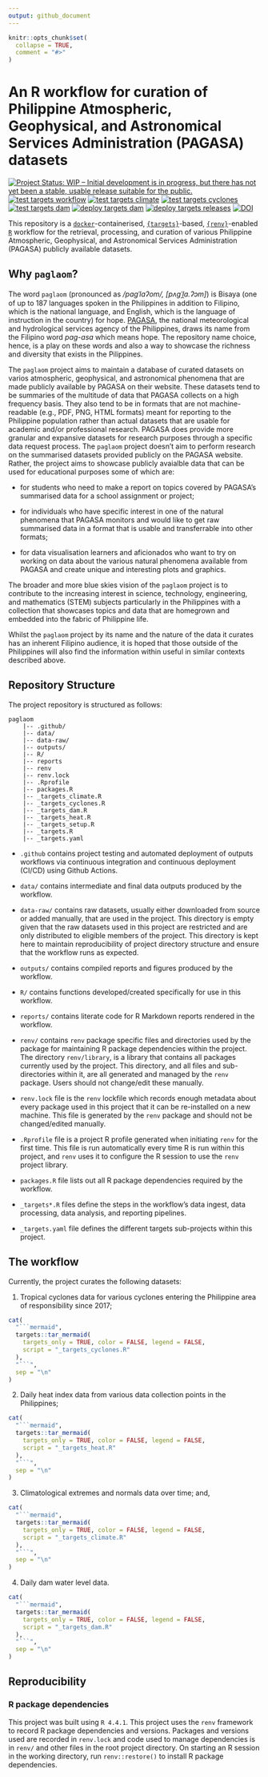 ```yaml
---
output: github_document
---
```


<!-- README.md is generated from README.Rmd. Please edit that file -->

```r
knitr::opts_chunk$set(
  collapse = TRUE,
  comment = "#>"
)
```

# An R workflow for curation of Philippine Atmospheric, Geophysical, and Astronomical Services Administration (PAGASA) datasets

<!-- badges: start -->
[![Project Status: WIP – Initial development is in progress, but there has not yet been a stable, usable release suitable for the public.](https://www.repostatus.org/badges/latest/wip.svg)](https://www.repostatus.org/#wip)
[![test targets workflow](https://github.com/panukatan/pagasa_db/actions/workflows/test-targets-workflow.yml/badge.svg)](https://github.com/panukatan/pagasa_db/actions/workflows/test-targets-workflow.yml)
[![test targets climate](https://github.com/panukatan/paglaom/actions/workflows/test-targets-climate.yml/badge.svg)](https://github.com/panukatan/paglaom/actions/workflows/test-targets-climate.yml)
[![test targets cyclones](https://github.com/panukatan/paglaom/actions/workflows/test-targets-cyclones.yml/badge.svg)](https://github.com/panukatan/paglaom/actions/workflows/test-targets-cyclones.yml)
[![test targets dam](https://github.com/panukatan/paglaom/actions/workflows/test-targets-dam.yml/badge.svg)](https://github.com/panukatan/paglaom/actions/workflows/test-targets-dam.yml)
[![deploy targets dam](https://github.com/panukatan/paglaom/actions/workflows/deploy-targets-dam.yml/badge.svg)](https://github.com/panukatan/paglaom/actions/workflows/deploy-targets-dam.yml)
[![deploy targets releases](https://github.com/panukatan/paglaom/actions/workflows/deploy-targets-releases.yml/badge.svg)](https://github.com/panukatan/paglaom/actions/workflows/deploy-targets-releases.yml)
[![DOI](https://zenodo.org/badge/782627894.svg)](https://zenodo.org/doi/10.5281/zenodo.10934146)
<!-- badges: end -->

This repository is a [`docker`](https://www.docker.com/get-started)-containerised, [`{targets}`](https://docs.ropensci.org/targets/)-based, [`{renv}`](https://rstudio.github.io/renv/articles/renv.html)-enabled [`R`](https://cran.r-project.org/) workflow for the retrieval, processing, and curation of various Philippine Atmospheric, Geophysical, and Astronomical Services Administration (PAGASA) publicly available datasets.

## Why `paglaom`?

The word `paglaom` (pronounced as */paɡˈlaʔom/, [pʌɡˈl̪a.ʔɔm]*) is Bisaya (one of up to 187 languages spoken in the Philippines in addition to Filipino, which is the national language, and English, which is the language of instruction in the country) for hope. [PAGASA](https://pagasa.dost.gov.ph), the national meteorological and hydrological services agency of the Philippines, draws its name from the Filipino word *pag-asa* which means hope. The repository name choice, hence, is a play on these words and also a way to showcase the richness and diversity that exists in the Pilippines.

The `paglaom` project aims to maintain a database of curated datasets on varios atmospheric, geophysical, and astronomical phenomena that are made publicly available by PAGASA on their website. These datasets tend to be summaries of the multitude of data that PAGASA collects on a high frequency basis. They also tend to be in formats that are not machine-readable (e.g., PDF, PNG, HTML formats) meant for reporting to the Philippine population rather than actual datasets that are usable for academic and/or professional research. PAGASA does provide more granular and expansive datasets for research purposes through a specific data request process. The `paglaom` project doesn't aim to perform research on the summarised datasets provided publicly on the PAGASA website. Rather, the project aims to showcase publicly avaialble data that can be used for educational purposes some of which are:

* for students who need to make a report on topics covered by PAGASA's summarised data for a school assignment or project;

* for individuals who have specific interest in one of the natural phenomena that PAGASA monitors and would like to get raw summarised data in a format that is usable and transferrable into other formats;

* for data visualisation learners and aficionados who want to try on working on data about the various natural phenomena available from PAGASA and create unique and interesting plots and graphics.

The broader and more blue skies vision of the `paglaom` project is to contribute to the increasing interest in science, technology, engineering, and mathematics (STEM) subjects particularly in the Philippines with a collection that showcases topics and data that are homegrown and embedded into the fabric of Philippine life.

Whilst the `paglaom` project by its name and the nature of the data it curates has an inherent Filipino audience, it is hoped that those outside of the Philippines will also find the information within useful in similar contexts described above.

## Repository Structure

The project repository is structured as follows:

```
paglaom
    |-- .github/
    |-- data/
    |-- data-raw/
    |-- outputs/
    |-- R/
    |-- reports
    |-- renv
    |-- renv.lock
    |-- .Rprofile
    |-- packages.R
    |-- _targets_climate.R
    |-- _targets_cyclones.R
    |-- _targets_dam.R
    |-- _targets_heat.R
    |-- _targets_setup.R
    |-- _targets.R
    |-- _targets.yaml
```

* `.github` contains project testing and automated deployment of outputs workflows via continuous integration and continuous deployment (CI/CD) using Github Actions.

* `data/` contains intermediate and final data outputs produced by the workflow.

* `data-raw/` contains raw datasets, usually either downloaded from source or added manually, that are used in the project. This directory is empty given that the raw datasets used in this project are restricted and are only distributed to eligible members of the project. This directory is kept here to maintain reproducibility of project directory structure and ensure that the workflow runs as expected.

* `outputs/` contains compiled reports and figures produced by the workflow.

* `R/` contains functions developed/created specifically for use in this workflow.

* `reports/` contains literate code for R Markdown reports rendered in the workflow.

* `renv/` contains `renv` package specific files and directories used by the package for maintaining R package dependencies within the project. The directory `renv/library`, is a library that contains all packages currently used by the project. This directory, and all files and sub-directories within it, are all generated and managed by the `renv` package. Users should not change/edit these manually.

* `renv.lock` file is the `renv` lockfile which records enough metadata about every package used in this project that it can be re-installed on a new machine. This file is generated by the `renv` package and should not be changed/edited manually.

* `.Rprofile` file is a project R profile generated when initiating `renv` for the first time. This file is run automatically every time R is run within this project, and `renv` uses it to configure the R session to use the `renv` project library.

* `packages.R` file lists out all R package dependencies required by the workflow.

* `_targets*.R` files define the steps in the workflow's data ingest, data processing, data analysis, and reporting pipelines.

* `_targets.yaml` file defines the different targets sub-projects within this project.

## The workflow

Currently, the project curates the following datasets:

1. Tropical cyclones data for various cyclones entering the Philippine area of responsibility since 2017;

```r
cat(
  "```mermaid",
  targets::tar_mermaid(
    targets_only = TRUE, color = FALSE, legend = FALSE, 
    script = "_targets_cyclones.R"
  ),
  "```",
  sep = "\n"
)
```


2. Daily heat index data from various data collection points in the Philippines;

```r
cat(
  "```mermaid",
  targets::tar_mermaid(
    targets_only = TRUE, color = FALSE, legend = FALSE, 
    script = "_targets_heat.R"
  ),
  "```",
  sep = "\n"
)
```

3. Climatological extremes and normals data over time; and,

```r
cat(
  "```mermaid",
  targets::tar_mermaid(
    targets_only = TRUE, color = FALSE, legend = FALSE, 
    script = "_targets_climate.R"
  ),
  "```",
  sep = "\n"
)
```

4. Daily dam water level data.

```r
cat(
  "```mermaid",
  targets::tar_mermaid(
    targets_only = TRUE, color = FALSE, legend = FALSE, 
    script = "_targets_dam.R"
  ),
  "```",
  sep = "\n"
)
```


## Reproducibility

### R package dependencies

This project was built using `R 4.4.1`. This project uses the `renv` framework to record R package dependencies and versions. Packages and versions used are recorded in `renv.lock` and code used to manage dependencies is in `renv/` and other files in the root project directory. On starting an R session in the working directory, run `renv::restore()` to install R package dependencies.

